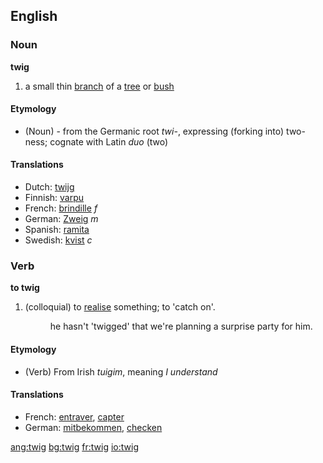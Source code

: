 ==English==
===Noun===
'''twig'''
# a small thin [[branch]] of a [[tree]] or [[bush]]

====Etymology====
* (Noun) - from the Germanic root ''twi-'', expressing (forking into) two-ness; cognate with Latin ''duo'' (two) 

====Translations====
*Dutch: [[twijg]]
*Finnish: [[varpu]]
*French: [[brindille]] ''f''
*German: [[Zweig]] ''m''
*Spanish: [[ramita]] {{f}}
*Swedish: [[kvist]] ''c''

===Verb===
'''to twig'''
#(colloquial) to [[realise]] something; to 'catch on'.
#:he hasn't 'twigged' that we're planning a surprise party for him.

====Etymology====
* (Verb) From Irish ''tuigim'', meaning ''I understand''

====Translations====
*French: [[entraver]], [[capter]]
*German: [[mitbekommen]], [[checken]]

[[ang:twig]]
[[bg:twig]]
[[fr:twig]]
[[io:twig]]